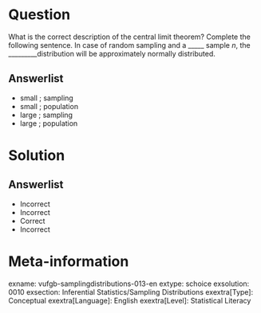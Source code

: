 Question
========
  
 What is the correct description of the central limit theorem? Complete the following sentence. In case of random sampling and a _____ sample *n*, the _________distribution will be approximately normally distributed.

  
Answerlist
----------
* small ; sampling
* small ; population
* large ; sampling
* large ; population

Solution
========

Answerlist
----------
* Incorrect
* Incorrect
* Correct
* Incorrect

Meta-information
================
exname: vufgb-samplingdistributions-013-en
extype: schoice
exsolution: 0010
exsection: Inferential Statistics/Sampling Distributions
exextra[Type]: Conceptual
exextra[Language]: English
exextra[Level]: Statistical Literacy